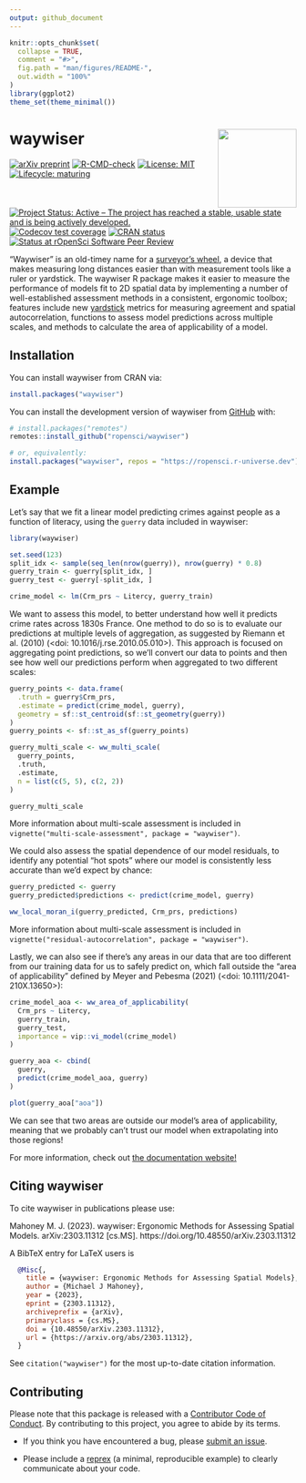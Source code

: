 ```yaml
---
output: github_document
---
```


<!-- README.md is generated from README.Rmd. Please edit that file -->

```r
knitr::opts_chunk$set(
  collapse = TRUE,
  comment = "#>",
  fig.path = "man/figures/README-",
  out.width = "100%"
)
library(ggplot2)
theme_set(theme_minimal())
```

# waywiser <a href="https://docs.ropensci.org/waywiser/"><img src="man/figures/logo.png" align="right" height="138" /></a>

<!-- badges: start -->
[![arXiv preprint](https://img.shields.io/badge/arXiv-2303.11312-brightgreen)](https://arxiv.org/abs/2303.11312)
[![R-CMD-check](https://github.com/ropensci/waywiser/actions/workflows/R-CMD-check.yaml/badge.svg)](https://github.com/ropensci/waywiser/actions/workflows/R-CMD-check.yaml)
[![License: MIT](https://img.shields.io/badge/license-MIT-green)](https://choosealicense.com/licenses/mit/)
[![Lifecycle: maturing](https://img.shields.io/badge/lifecycle-maturing-blue.svg)](https://lifecycle.r-lib.org/articles/stages.html#maturing)
[![Project Status: Active – The project has reached a stable, usable state and is being actively developed.](https://www.repostatus.org/badges/latest/active.svg)](https://www.repostatus.org/#active)
[![Codecov test coverage](https://codecov.io/gh/ropensci/waywiser/branch/main/graph/badge.svg)](https://app.codecov.io/gh/ropensci/waywiser?branch=main)
[![CRAN status](https://www.r-pkg.org/badges/version/waywiser)](https://CRAN.R-project.org/package=waywiser)
[![Status at rOpenSci Software Peer Review](https://badges.ropensci.org/571_status.svg)](https://github.com/ropensci/software-review/issues/571)
<!-- badges: end -->

"Waywiser" is an old-timey name for a 
[surveyor's wheel](https://en.wikipedia.org/wiki/Surveyor%27s_wheel), a device 
that makes measuring long distances easier than with measurement tools like a 
ruler or yardstick. The waywiser R package makes it easier to measure the 
performance of models fit to 2D spatial data by implementing a number of 
well-established assessment methods in a consistent, ergonomic toolbox; features 
include new [yardstick](https://yardstick.tidymodels.org/) metrics
for measuring agreement and spatial autocorrelation, functions to assess model 
predictions across multiple scales, and methods to calculate the area of 
applicability of a model.

## Installation

You can install waywiser from CRAN via:

```r
install.packages("waywiser")
```

You can install the development version of waywiser from [GitHub](https://github.com/) with:

``` r
# install.packages("remotes")
remotes::install_github("ropensci/waywiser")

# or, equivalently:
install.packages("waywiser", repos = "https://ropensci.r-universe.dev")
```

## Example

Let's say that we fit a linear model predicting crimes against people as a 
function of literacy, using the `guerry` data included in waywiser:

```r
library(waywiser)

set.seed(123)
split_idx <- sample(seq_len(nrow(guerry)), nrow(guerry) * 0.8)
guerry_train <- guerry[split_idx, ]
guerry_test <- guerry[-split_idx, ]

crime_model <- lm(Crm_prs ~ Litercy, guerry_train)
```

We want to assess this model, to better understand how well it predicts crime
rates across 1830s France. One method to do so is to evaluate our predictions at
multiple levels of aggregation, as suggested by Riemann et al. (2010) 
(<doi: 10.1016/j.rse.2010.05.010>). This approach is focused on 
aggregating point predictions, so we'll convert our data to points and then see
how well our predictions perform when aggregated to two different scales:

```r
guerry_points <- data.frame(
  .truth = guerry$Crm_prs,
  .estimate = predict(crime_model, guerry),
  geometry = sf::st_centroid(sf::st_geometry(guerry))
)
guerry_points <- sf::st_as_sf(guerry_points)

guerry_multi_scale <- ww_multi_scale(
  guerry_points,
  .truth,
  .estimate,
  n = list(c(5, 5), c(2, 2))
)

guerry_multi_scale
```

More information about multi-scale assessment is included in `vignette("multi-scale-assessment", package = "waywiser")`.

We could also assess the spatial dependence of our model residuals, to identify
any potential "hot spots" where our model is consistently less accurate than 
we'd expect by chance:

```r
guerry_predicted <- guerry
guerry_predicted$predictions <- predict(crime_model, guerry)

ww_local_moran_i(guerry_predicted, Crm_prs, predictions)
```

More information about multi-scale assessment is included in `vignette("residual-autocorrelation", package = "waywiser")`.

Lastly, we can also see if there's any areas in our data that are too different
from our training data for us to safely predict on, which fall outside the
"area of applicability" defined by Meyer and Pebesma (2021) 
(<doi: 10.1111/2041-210X.13650>):

```r
crime_model_aoa <- ww_area_of_applicability(
  Crm_prs ~ Litercy,
  guerry_train,
  guerry_test,
  importance = vip::vi_model(crime_model)
)

guerry_aoa <- cbind(
  guerry,
  predict(crime_model_aoa, guerry)
)

plot(guerry_aoa["aoa"])
```

We can see that two areas are outside our model's area of applicability, meaning
that we probably can't trust our model when extrapolating into those regions!

For more information, check out [the documentation website!](https://docs.ropensci.org/waywiser/)

## Citing waywiser

To cite waywiser in publications please use:

Mahoney M. J. (2023). waywiser: Ergonomic Methods for Assessing Spatial Models. arXiv:2303.11312 [cs.MS]. https://doi.org/10.48550/arXiv.2303.11312

A BibTeX entry for LaTeX users is

```bibtex
  @Misc{,
    title = {waywiser: Ergonomic Methods for Assessing Spatial Models},
    author = {Michael J Mahoney},
    year = {2023},
    eprint = {2303.11312},
    archiveprefix = {arXiv},
    primaryclass = {cs.MS},
    doi = {10.48550/arXiv.2303.11312},
    url = {https://arxiv.org/abs/2303.11312},
  }
```

See `citation("waywiser")` for the most up-to-date citation information.

## Contributing

Please note that this package is released with a 
[Contributor Code of Conduct](https://ropensci.org/code-of-conduct/). 
By contributing to this project, you agree to abide by its terms.

- If you think you have encountered a bug, please [submit an issue](https://github.com/ropensci/waywiser).

- Please include a [reprex](https://reprex.tidyverse.org/articles/articles/learn-reprex.html) (a minimal, reproducible example) to clearly communicate about your code.
